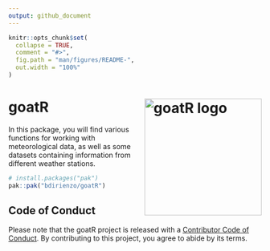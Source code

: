 ```yaml
---
output: github_document
---
```


<!-- README.md is generated from README.Rmd. Please edit that file -->

```r
knitr::opts_chunk$set(
  collapse = TRUE,
  comment = "#>",
  fig.path = "man/figures/README-",
  out.width = "100%"
)
```

# goatR <a href="goatR"><img src="images/GOATR.png" alt="goatR logo" align="right" width="233" style="float: right; margin-left: 10px;"></a>

<!-- badges: start -->

<!-- badges: end -->

In this package, you will find various functions for working with meteorological data, as well as some datasets containing information from different weather stations.

``` r
# install.packages("pak")
pak::pak("bdirienzo/goatR")
```

## Code of Conduct

Please note that the goatR project is released with a [Contributor Code of Conduct](https://contributor-covenant.org/version/2/1/CODE_OF_CONDUCT.html). By contributing to this project, you agree to abide by its terms.

